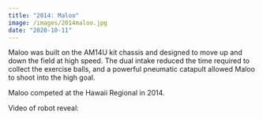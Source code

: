 ```yaml
---
title: "2014: Maloo"
image: /images/2014maloo.jpg
date: "2020-10-11"
---
```


Maloo was built on the AM14U kit chassis and designed to move up and down the field at high speed. The dual intake reduced the time required to collect the exercise balls, and a powerful pneumatic catapult allowed Maloo to shoot into the high goal.

Maloo competed at the Hawaii Regional in 2014.

Video of robot reveal:

<YoutubeVideo id="oUPLwC4CtzI" />
